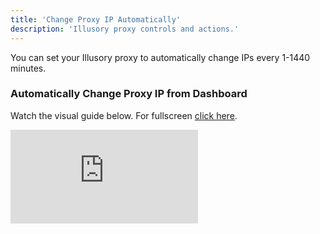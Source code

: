 ```yaml
---
title: 'Change Proxy IP Automatically'
description: 'Illusory proxy controls and actions.'
---
```


You can set your Illusory proxy to automatically change IPs every 1-1440 minutes.


### Automatically Change Proxy IP from Dashboard

Watch the visual guide below. For fullscreen [click here](https://app.arcade.software/share/jYZnICaSXzwMY8t6p2gB).

<div style={{
  position: 'relative',
  paddingBottom: 'calc(66% + 41px)',
  height: '0'
  }}>
<iframe
  src="https://demo.arcade.software/jYZnICaSXzwMY8t6p2gB?embed"
  title="Change Proxy IP"
  frameborder="0"
  loading="lazy"
  allowfullscreen
  webkitallowfullscreen
  mozallowfullscreen
  style={{
    background: '#030515',
    width: '100%',
    height: '100%',
    position: 'absolute',
    top: '0',
    left: '0',
    colorScheme: 'none'
  }}></iframe>
</div>
